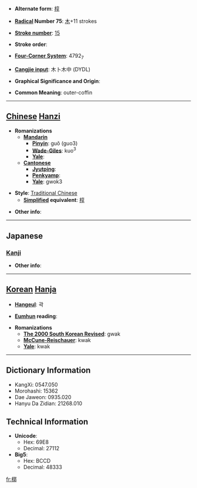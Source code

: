 * '''Alternate form''': [[椁]]

* '''[[Wiktionary:Chinese radical index| Radical]] Number 75''': [[Wiktionary:Chinese radical index 木|木]]+11 strokes

* '''[[Wiktionary:Chinese total strokes index|Stroke number]]''': [[Wiktionary:Chinese total strokes index 15|15]]

* '''Stroke order''': 

* '''[[Wiktionary:Chinese four corner index|Four-Corner System]]''': 4792<sub>7</sub>

* '''[[Wiktionary:Chinese Cangjie index|Cangjie input]]''': 木卜木中 (DYDL)

* '''Graphical Significance and Origin''': 

* '''Common Meaning''': outer-coffin

----

== [[Chinese]] [[Hanzi]] ==

* '''Romanizations'''
** '''[[Mandarin]]'''
*** '''[[Pinyin]]''': guǒ (guo3)
*** '''[[Wade-Giles]]''': kuo<sup>3</sup>
*** '''[[Yale]]''': 
** '''[[Cantonese]]'''
*** '''[[Jyutping]]''':
*** '''[[Penkyamp]]''': 
*** '''[[Yale]]''': gwok3

* '''Style''': [[Traditional Chinese]] 
** '''[[Simplified Chinese|Simplified]] equivalent''': [[椁]]

* '''Other info''': 

----

==Japanese==
===[[Kanji]]===
{{kanji|on readings=[[かく]] (kaku)
|kun readings=[[そとひつぎ]] (sotohitsugi)
}}

* '''Other info''':  

----

== [[Korean]] [[Hanja]] ==

* '''[[Hangeul]]''': 곽

* '''[[Eumhun]] reading''': 

* '''Romanizations'''
** '''[[The 2000 South Korean Revised Romanization|The 2000 South Korean Revised]]''': gwak
** '''[[McCune-Reischauer]]''': kwak
** '''[[Yale]]''': kwak

----

== Dictionary Information ==

* KangXi: 0547.050
* Morohashi: 15362
* Dae Jaweon: 0935.020
* Hanyu Da Zidian: 21268.010

== Technical Information ==

* '''Unicode''':
** Hex: 69E8
** Decimal: 27112
* '''Big5''':
** Hex: BCCD
** Decimal: 48333

[[fr:槨]]